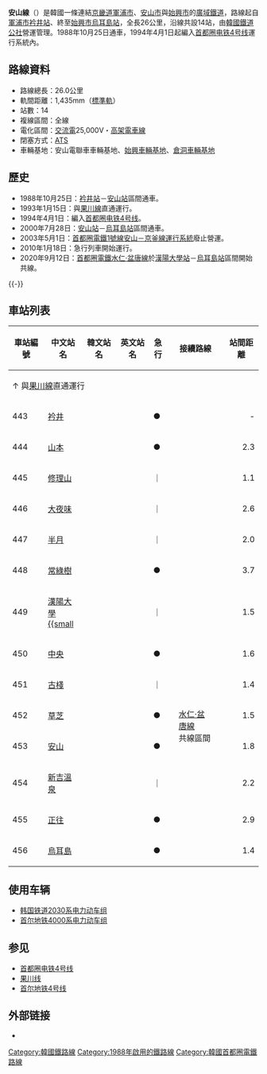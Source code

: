 {{NoteTA |G1=Railway |G2=Transport}}
{{unreferenced|time=2012-01-12T10:57:33+00:00}}
{{Infobox rail line
| box_width     = 22em
| color         = {{韓國鐵道路線色|SM|4}}
| name          = 安山線
| korean_name   = 안산선
| hanja_name    = 安山線
| korean_rr_name= Ansan seon
| korean_mr_name= Ansan sŏn
| image         = Korail Line 4 train at Geumjeong.JPG
| caption       = 行駛中的第341024車次列車
| type          = [[廣域鐵道|廣域鐵道]]
| system        = [[首都圈電鐵|首都圈電鐵]]
| status        = 營運中
| start         = [[衿井站|衿井站]]
| end           = [[烏耳島站|烏耳島站]]
| stations      = 14
| routes        = 
| daily_ridership = 195,067人次（2021年）
| open          = 1988年10月25日
| owner         = [[國家鐵道公團|國家鐵道公團]]
| operator      = [[韓國鐵道公社|韓國鐵道公社]]
| linelength    = 26.0公里
| tracks        = [[複線鐵路|雙軌]]
| gauge         = 1,435毫米
| electrification = {{ubl|[[高架電纜|高架電纜]]|[[交流電|交流電]] 25,000 [[伏特|V]] 60 [[赫茲|Hz]]}}
| block_signal  = [[自動列車停止裝置|ATS]]
| website       = 
| map           = 
| map_state     = collapsed
}}

'''安山線'''（{{kor|諺=안산선|漢=安山線|羅=Ansan seon|f=y}}）是韓國一條連結[[京畿道|京畿道]][[軍浦市|軍浦市]]、[[安山市|安山市]]與[[始興市|始興市]]的[[廣域鐵道|廣域鐵道]]，路線起自[[軍浦市|軍浦市]][[衿井站|衿井站]]、終至[[始興市|始興市]][[烏耳島站|烏耳島站]]，全長26公里，沿線共設14站，由[[韓國鐵道公社|韓國鐵道公社]]營運管理。1988年10月25日通車，1994年4月1日起編入[[首都圈电铁4号线|首都圈电铁4号线]]運行系統內。

== 路線資料 ==
* 路線總長：26.0公里
* 軌間距離：1,435mm（[[標準軌|標準軌]]）
* 站數：14
* 複線區間：全線
* 電化區間：[[交流電|交流電]]25,000V・[[高架電車線|高架電車線]]
* 閉塞方式：[[自動列車停止裝置|ATS]]
* 車輛基地：安山電聯車車輛基地、[[始興車輛基地|始興車輛基地]]、[[倉洞車輛基地|倉洞車輛基地]]

== 歷史 ==
* 1988年10月25日：[[衿井站|衿井站]]－[[安山站|安山站]]區間通車。
* 1993年1月15日：與[[果川線|果川線]]直通運行。
* 1994年4月1日：編入[[首都圈电铁4号线|首都圈电铁4号线]]。
* 2000年7月28日：[[安山站|安山站]]－[[烏耳島站|烏耳島站]]區間通車。
* 2003年5月1日：[[首都圈電鐵1號線|首都圈電鐵1號線]][[安山-京釜線直結路線|安山－京釜線運行系統]]廢止營運。
* 2010年1月18日：急行列車開始運行。
* 2020年9月12日：[[首都圈電鐵水仁·盆唐線|首都圈電鐵水仁·盆唐線]]於[[漢陽大學站_(京畿道)|漢陽大學站]]－[[烏耳島站|烏耳島站]]區間開始共線。

{{-}}
== 車站列表 ==
{{安山線RDT}}
{| class="wikitable" style="text-align:center;"
|- style="border-bottom:solid 3px {{韓國鐵道路線色|SM|4}};"
!車站編號
!中文站名
!韓文站名
!英文站名
!style="width:1.2em;"|急行
! colspan="3"|接續路線
!站間距離
!營業距離
!colspan="2"|所在地
|-
! colspan="12"|↑ 與[[果川線|果川線]]直通運行
|-
! 443
|[[衿井站|衿井]]
|{{lang|ko|금정}}
|{{lang|en|Geumjeong}}
|●
| colspan="3"|{{韓國都市鐵道|SM1}}
|align="right"|-
|align="right"|0.0
|rowspan="14" style="width: 1.2em;"|[[京畿道|京畿道]]
|rowspan="4"|[[軍浦市|軍浦市]]
|-
! 444
|[[山本站_(京畿道)|山本]]
|{{lang|ko|산본}}
|{{lang|en|Sanbon}}
|●
| colspan="3"|
|align="right"|2.3
|align="right"|2.3
|-
! 445
|[[修理山站|修理山]]
|{{lang|ko|수리산}}
|{{lang|en|Surisan}}
|｜
| colspan="3"|
|align="right"|1.1
|align="right"|3.4
|-
! 446
|[[大夜味站|大夜味]]
|{{lang|ko|대야미}}
|{{lang|en|Daeyami}}
|｜
| colspan="3"|
|align="right"|2.6
|align="right"|6.0
|-
! 447
|[[半月站|半月]]
|{{lang|ko|반월}}
|{{lang|en|Banwol}}
|｜
| colspan="3"|
|align="right"|2.0
|align="right"|8.0
|rowspan="8"|[[安山市|安山市]]
|-
! 448
|[[常綠樹站|常綠樹]]
|{{lang|ko|상록수<br>{{small|（안산대학교）}}}}
|{{lang|en|Sangnoksu}}
|●
| colspan="3"|
|align="right"|3.7
|align="right"|11.7
|-
! 449
|[[漢陽大學站_(京畿道)|漢陽大學<br>{{small]]
|{{lang|ko|한대앞}}
|{{lang|en|Hanyang Univ. at Ansan}}
|｜
|style="color:white;background-color:{{韓國鐵道路線色|KR|2}};" rowspan="8"|
| rowspan="8" | [[首都圈電鐵水仁·盆唐線|水仁·盆唐線]]<br>共線區間
|
|align="right"|1.5
|align="right"|13.2
|-
! 450
|[[中央站_(京畿道)|中央]]
|{{lang|ko|중앙<br>{{small|（서울예술대학교）}}}}
|{{lang|en|Jungang}}
|●
| <!--{{韓國都市鐵道|KR8}}-->
|align="right"|1.6
|align="right"|14.8
|-
! 451
|[[古棧站|古棧]]
|{{lang|ko|고잔<br>{{small|（고대안산병원）}}}}
|{{lang|en|Gojan}}
|｜
|
|align="right"|1.4
|align="right"|16.2
|-
! 452
|[[草芝站|草芝]]
|{{lang|ko|초지<br>{{small|（신안산대학교）}}}}
|{{lang|en|Choji}}
|●
|{{韓國都市鐵道|KR7}} <!--<br>{{韓國都市鐵道|KR8}}-->
|align="right"|1.5
|align="right"|17.7
|-
! 453
|[[安山站|安山]]
|{{lang|ko|안산}}
|{{lang|en|Ansan}}
|●
|
|align="right"|1.8
|align="right"|19.5
|-
! 454
|[[新吉溫泉站|新吉溫泉]]
|{{lang|ko|신길온천}}
|{{lang|en|Singil oncheon}}
|｜
|
|align="right"|2.2
|align="right"|21.7
|-
! 455
|[[正往站|正往]]
|{{lang|ko|정왕<br>{{small|（한국산업기술대）}}}}
|{{lang|en|Jeongwang}}
|●
| 
|align="right"|2.9
|align="right"|24.6
|rowspan="2"|[[始興市|始興市]]
|-
! 456
|[[烏耳島站|烏耳島]]
|{{lang|ko|오이도}}
|{{lang|en|Oido}}
|●
|
|align="right"|1.4
|align="right"|26.0
|}

==使用车辆==
*[[韩国铁道2030系电力动车组|韩国铁道2030系电力动车组]]
*[[首尔地铁4000系电力动车组|首尔地铁4000系电力动车组]]

== 参见 ==
*[[首都圈电铁4号线|首都圈电铁4号线]]
*[[果川线|果川线]]
*[[首尔地铁4号线|首尔地铁4号线]]

==外部链接==
*{{Cite website|title=[한국철도와 VR 랜선여행] 4호선 운전실 타고 금정에서 오이도까지 안산선 26.0km (KORAIL Ansan Line VR 360 CABVIEW)|trans_title=[韩国铁道和VR 缆线试乘] 4号线 运转室 衿井至烏耳島 安山线 26km|url=https://www.youtube.com/watch?v=Xb9Mz3hb3k0|publisher=YouTube|language=ko|access-date=2022-03-09|archive-date=2022-03-23|archive-url=https://web.archive.org/web/20220323040114/https://www.youtube.com/watch?v=Xb9Mz3hb3k0}}

{{韓國首都圈電鐵4號線}}
{{首爾地鐵}}
{{韩国铁道公社路线}}
[[Category:韓國鐵路線|Category:韓國鐵路線]]
[[Category:1988年啟用的鐵路線|Category:1988年啟用的鐵路線]]
[[Category:韓國首都圈電鐵路線|Category:韓國首都圈電鐵路線]]